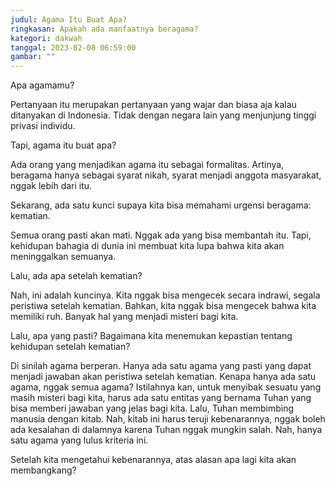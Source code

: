 ```yaml
---
judul: Agama Itu Buat Apa?
ringkasan: Apakah ada manfaatnya beragama?
kategori: dakwah
tanggal: 2023-02-08 06:59:00
gambar: ""
---
```


Apa agamamu?

Pertanyaan itu merupakan pertanyaan yang wajar dan biasa aja kalau ditanyakan di Indonesia. Tidak dengan negara lain yang menjunjung tinggi privasi individu.

Tapi, agama itu buat apa?

Ada orang yang menjadikan agama itu sebagai formalitas. Artinya, beragama hanya sebagai syarat nikah, syarat menjadi anggota masyarakat, nggak lebih dari itu.

Sekarang, ada satu kunci supaya kita bisa memahami urgensi beragama: kematian.

Semua orang pasti akan mati. Nggak ada yang bisa membantah itu. Tapi, kehidupan bahagia di dunia ini membuat kita lupa bahwa kita akan meninggalkan semuanya.

Lalu, ada apa setelah kematian?

Nah, ini adalah kuncinya. Kita nggak bisa mengecek secara indrawi, segala peristiwa setelah kematian. Bahkan, kita nggak bisa mengecek bahwa kita memiliki ruh. Banyak hal yang menjadi misteri bagi kita.

Lalu, apa yang pasti? Bagaimana kita menemukan kepastian tentang kehidupan setelah kematian?

Di sinilah agama berperan. Hanya ada satu agama yang pasti yang dapat menjadi jawaban akan peristiwa setelah kematian. Kenapa hanya ada satu agama, nggak semua agama? Istilahnya kan, untuk menyibak sesuatu yang masih misteri bagi kita, harus ada satu entitas yang bernama Tuhan yang bisa memberi jawaban yang jelas bagi kita. Lalu, Tuhan membimbing manusia dengan kitab. Nah, kitab ini harus teruji kebenarannya, nggak boleh ada kesalahan di dalamnya karena Tuhan nggak mungkin salah. Nah, hanya satu agama yang lulus kriteria ini.

Setelah kita mengetahui kebenarannya, atas alasan apa lagi kita akan membangkang?
